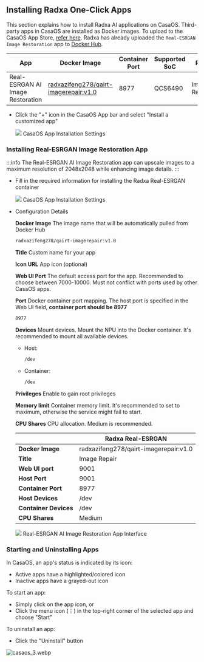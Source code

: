 ## Installing Radxa One-Click Apps

This section explains how to install Radxa AI applications on CasaOS. Third-party apps in CasaOS are installed as Docker images.
To upload to the CasaOS App Store, [refer here](https://github.com/IceWhaleTech/CasaOS-AppStore/tree/main).
Radxa has already uploaded the `Real-ESRGAN Image Restoration` app to [Docker Hub](https://hub.docker.com/u/radxazifeng278).

| App                              | Docker Image                                                                                                               | Container Port | Supported SoC | Purpose           |
| -------------------------------- | -------------------------------------------------------------------------------------------------------------------------- | -------------- | ------------- | ----------------- |
| Real-ESRGAN AI Image Restoration | [radxazifeng278/qairt-imagerepair:v1.0](https://hub.docker.com/repository/docker/radxazifeng278/qairt-imagerepair/general) | 8977           | QCS6490       | Image Restoration |

- Click the "+" icon in the CasaOS App bar and select "Install a customized app"

  <div style={{ textAlign: "center" }}>
    <img
      src="/img/general-tutorial/tpu_ai/casaos_2.webp"
      style={{ width: "80%" }}
    />
    CasaOS App Installation Settings
  </div>

### Installing Real-ESRGAN Image Restoration App

:::info
The Real-ESRGAN AI Image Restoration app can upscale images to a maximum resolution of 2048x2048 while enhancing image details.
:::

- Fill in the required information for installing the Radxa Real-ESRGAN container

  <div style={{ textAlign: "center" }}>
    <img src="/img/dragon/q6a/casaos-qairt_1.webp" style={{ width: "60%" }} />
    CasaOS App Installation Settings
  </div>

- Configuration Details

  **Docker Image** The image name that will be automatically pulled from Docker Hub

  ```bash
  radxazifeng278/qairt-imagerepair:v1.0
  ```

  **Title** Custom name for your app

  **Icon URL** App icon (optional)

  **Web UI Port** The default access port for the app. Recommended to choose between 7000-10000. Must not conflict with ports used by other CasaOS apps.

  **Port** Docker container port mapping. The host port is specified in the Web UI field, **container port should be 8977**

  ```bash
  8977
  ```

  **Devices** Mount devices. Mount the NPU into the Docker container. It's recommended to mount all available devices.

  - Host:
    ```bash
    /dev
    ```
  - Container:
    ```bash
    /dev
    ```

  **Privileges** Enable to gain root privileges

  **Memory limit** Container memory limit. It's recommended to set to maximum, otherwise the service might fail to start.

  **CPU Shares** CPU allocation. Medium is recommended.

  |                       | Radxa Real-ESRGAN                     |
  | --------------------- | ------------------------------------- |
  | **Docker Image**      | radxazifeng278/qairt-imagerepair:v1.0 |
  | **Title**             | Image Repair                          |
  | **Web UI port**       | 9001                                  |
  | **Host Port**         | 9001                                  |
  | **Container Port**    | 8977                                  |
  | **Host Devices**      | /dev                                  |
  | **Container Devices** | /dev                                  |
  | **CPU Shares**        | Medium                                |

  <div style={{ textAlign: "center" }}>
    <img src="/img/dragon/q6a/casaos-qairt_2.webp" style={{ width: "100%" }} />
    Real-ESRGAN AI Image Restoration App Interface
  </div>

### Starting and Uninstalling Apps

In CasaOS, an app's status is indicated by its icon:

- Active apps have a highlighted/colored icon
- Inactive apps have a grayed-out icon

To start an app:

- Simply click on the app icon, or
- Click the menu icon (⋮) in the top-right corner of the selected app and choose "Start"

To uninstall an app:

- Click the "Uninstall" button

![casaos_3.webp](/img/general-tutorial/tpu_ai/casaos_3.webp)
